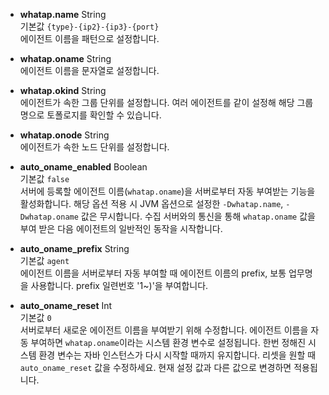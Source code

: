 * **whatap.name** <span class='type'>String</span><br/>
기본값 `{type}-{ip2}-{ip3}-{port}`<br/>에이전트 이름을 패턴으로 설정합니다.

* **whatap.oname** <span class='type'>String</span><br/>
에이전트 이름을 문자열로 설정합니다.

* **whatap.okind** <span class='type'>String</span><br/>
    에이전트가 속한 그룹 단위를 설정합니다. 여러 에이전트를 같이 설정해 해당 그룹명으로 토폴로지를 확인할 수 있습니다.

* **whatap.onode** <span class='type'>String</span><br/>
    에이전트가 속한 노드 단위를 설정합니다.

* **auto_oname_enabled** <span class='type'>Boolean</span><br/>
    기본값 `false`<br/>
    서버에 등록할 에이전트 이름(`whatap.oname`)을 서버로부터 자동 부여받는 기능을 활성화합니다. 해당 옵션 적용 시 JVM 옵션으로 설정한 `-Dwhatap.name`, `-Dwhatap.oname` 값은 무시합니다. 수집 서버와의 통신을 통해 `whatap.oname` 값을 부여 받은 다음 에이전트의 일반적인 동작을 시작합니다.  

* **auto_oname_prefix** <span class='type'>String</span><br/>
    기본값 `agent`<br/>
    에이전트 이름을 서버로부터 자동 부여할 때 에이전트 이름의 prefix, 보통 업무명을 사용합니다. prefix 일련번호 '1~)'을 부여합니다.

* **auto_oname_reset** <span class='type'>Int</span><br/>
    기본값 `0`<br/>
    서버로부터 새로운 에이전트 이름을 부여받기 위해 수정합니다. 에이전트 이름을 자동 부여하면 `whatap.oname`이라는 시스템 환경 변수로 설정됩니다. 한번 정해진 시스템 환경 변수는 자바 인스턴스가 다시 시작할 때까지 유지합니다. 리셋을 원할 때 `auto_oname_reset` 값을 수정하세요. 현재 설정 값과 다른 값으로 변경하면 적용됩니다.